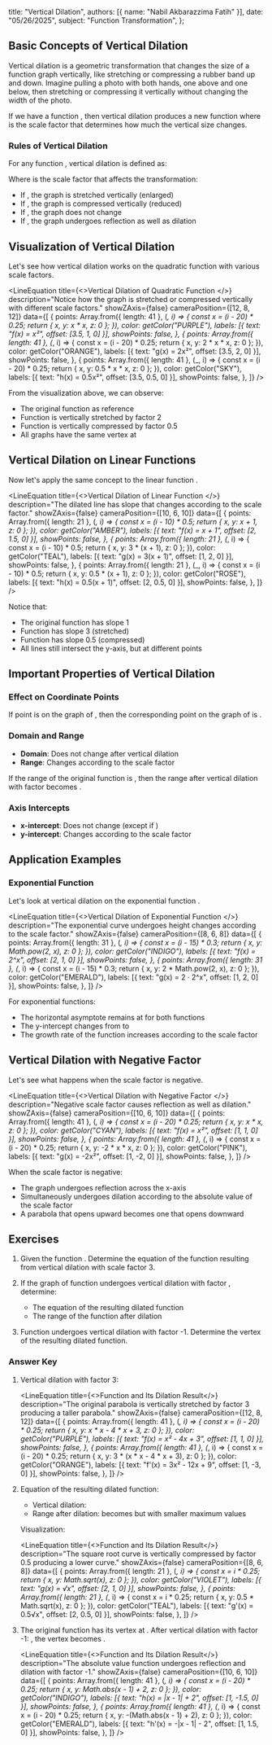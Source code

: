   title: "Vertical Dilation",
  authors: [{ name: "Nabil Akbarazzima Fatih" }],
  date: "05/26/2025",
  subject: "Function Transformation",
};


## Basic Concepts of Vertical Dilation

Vertical dilation is a geometric transformation that changes the size of a function graph vertically, like stretching or compressing a rubber band up and down. Imagine pulling a photo with both hands, one above and one below, then stretching or compressing it vertically without changing the width of the photo.

If we have a function <InlineMath math="f(x)" />, then vertical dilation produces a new function <InlineMath math="g(x) = k \cdot f(x)" /> where <InlineMath math="k" /> is the scale factor that determines how much the vertical size changes.

### Rules of Vertical Dilation

For any function <InlineMath math="f(x)" />, vertical dilation is defined as:

<BlockMath math="g(x) = k \cdot f(x)" />

Where <InlineMath math="k" /> is the scale factor that affects the transformation:
- If <InlineMath math="k > 1" />, the graph is stretched vertically (enlarged)
- If <InlineMath math="0 < k < 1" />, the graph is compressed vertically (reduced)
- If <InlineMath math="k = 1" />, the graph does not change
- If <InlineMath math="k < 0" />, the graph undergoes reflection as well as dilation

## Visualization of Vertical Dilation

Let's see how vertical dilation works on the quadratic function <InlineMath math="f(x) = x^2" /> with various scale factors.

<LineEquation
  title={<>Vertical Dilation of Quadratic Function <InlineMath math="f(x) = x^2" /></>}
  description="Notice how the graph is stretched or compressed vertically with different scale factors."
  showZAxis={false}
  cameraPosition={[12, 8, 12]}
  data={[
    {
      points: Array.from({ length: 41 }, (_, i) => {
        const x = (i - 20) * 0.25;
        return { x, y: x * x, z: 0 };
      }),
      color: getColor("PURPLE"),
      labels: [{ text: "f(x) = x²", offset: [3.5, 1, 0] }],
      showPoints: false,
    },
    {
      points: Array.from({ length: 41 }, (_, i) => {
        const x = (i - 20) * 0.25;
        return { x, y: 2 * x * x, z: 0 };
      }),
      color: getColor("ORANGE"),
      labels: [{ text: "g(x) = 2x²", offset: [3.5, 2, 0] }],
      showPoints: false,
    },
    {
      points: Array.from({ length: 41 }, (_, i) => {
        const x = (i - 20) * 0.25;
        return { x, y: 0.5 * x * x, z: 0 };
      }),
      color: getColor("SKY"),
      labels: [{ text: "h(x) = 0.5x²", offset: [3.5, 0.5, 0] }],
      showPoints: false,
    },
  ]}
/>

From the visualization above, we can observe:
- The original function <InlineMath math="f(x) = x^2" /> as reference
- Function <InlineMath math="g(x) = 2x^2" /> is vertically stretched by factor 2
- Function <InlineMath math="h(x) = 0.5x^2" /> is vertically compressed by factor 0.5
- All graphs have the same vertex at <InlineMath math="(0, 0)" />

## Vertical Dilation on Linear Functions

Now let's apply the same concept to the linear function <InlineMath math="f(x) = x + 1" />.

<LineEquation
  title={<>Vertical Dilation of Linear Function <InlineMath math="f(x) = x + 1" /></>}
  description="The dilated line has slope that changes according to the scale factor."
  showZAxis={false}
  cameraPosition={[10, 6, 10]}
  data={[
    {
      points: Array.from({ length: 21 }, (_, i) => {
        const x = (i - 10) * 0.5;
        return { x, y: x + 1, z: 0 };
      }),
      color: getColor("AMBER"),
      labels: [{ text: "f(x) = x + 1", offset: [2, 1.5, 0] }],
      showPoints: false,
    },
    {
      points: Array.from({ length: 21 }, (_, i) => {
        const x = (i - 10) * 0.5;
        return { x, y: 3 * (x + 1), z: 0 };
      }),
      color: getColor("TEAL"),
      labels: [{ text: "g(x) = 3(x + 1)", offset: [1, 2, 0] }],
      showPoints: false,
    },
    {
      points: Array.from({ length: 21 }, (_, i) => {
        const x = (i - 10) * 0.5;
        return { x, y: 0.5 * (x + 1), z: 0 };
      }),
      color: getColor("ROSE"),
      labels: [{ text: "h(x) = 0.5(x + 1)", offset: [2, 0.5, 0] }],
      showPoints: false,
    },
  ]}
/>

Notice that:
- The original function <InlineMath math="f(x) = x + 1" /> has slope 1
- Function <InlineMath math="g(x) = 3(x + 1)" /> has slope 3 (stretched)
- Function <InlineMath math="h(x) = 0.5(x + 1)" /> has slope 0.5 (compressed)
- All lines still intersect the y-axis, but at different points

## Important Properties of Vertical Dilation

### Effect on Coordinate Points

If point <InlineMath math="(a, b)" /> is on the graph of <InlineMath math="f(x)" />, then the corresponding point on the graph of <InlineMath math="k \cdot f(x)" /> is <InlineMath math="(a, k \cdot b)" />.

### Domain and Range

- **Domain**: Does not change after vertical dilation
- **Range**: Changes according to the scale factor <InlineMath math="k" />

If the range of the original function is <InlineMath math="[c, d]" />, then the range after vertical dilation with factor <InlineMath math="k > 0" /> becomes <InlineMath math="[k \cdot c, k \cdot d]" />.

### Axis Intercepts

- **x-intercept**: Does not change (except if <InlineMath math="k = 0" />)
- **y-intercept**: Changes according to the scale factor

## Application Examples

### Exponential Function

Let's look at vertical dilation on the exponential function <InlineMath math="f(x) = 2^x" />.

<LineEquation
  title={<>Vertical Dilation of Exponential Function <InlineMath math="f(x) = 2^x" /></>}
  description="The exponential curve undergoes height changes according to the scale factor."
  showZAxis={false}
  cameraPosition={[8, 6, 8]}
  data={[
    {
      points: Array.from({ length: 31 }, (_, i) => {
        const x = (i - 15) * 0.3;
        return { x, y: Math.pow(2, x), z: 0 };
      }),
      color: getColor("INDIGO"),
      labels: [{ text: "f(x) = 2^x", offset: [2, 1, 0] }],
      showPoints: false,
    },
    {
      points: Array.from({ length: 31 }, (_, i) => {
        const x = (i - 15) * 0.3;
        return { x, y: 2 * Math.pow(2, x), z: 0 };
      }),
      color: getColor("EMERALD"),
      labels: [{ text: "g(x) = 2 · 2^x", offset: [1, 2, 0] }],
      showPoints: false,
    },
  ]}
/>

For exponential functions:
- The horizontal asymptote remains at <InlineMath math="y = 0" /> for both functions
- The y-intercept changes from <InlineMath math="(0, 1)" /> to <InlineMath math="(0, 2)" />
- The growth rate of the function increases according to the scale factor

## Vertical Dilation with Negative Factor

Let's see what happens when the scale factor is negative.

<LineEquation
  title={<>Vertical Dilation with Negative Factor <InlineMath math="f(x) = x^2" /></>}
  description="Negative scale factor causes reflection as well as dilation."
  showZAxis={false}
  cameraPosition={[10, 6, 10]}
  data={[
    {
      points: Array.from({ length: 41 }, (_, i) => {
        const x = (i - 20) * 0.25;
        return { x, y: x * x, z: 0 };
      }),
      color: getColor("CYAN"),
      labels: [{ text: "f(x) = x²", offset: [1, 1, 0] }],
      showPoints: false,
    },
    {
      points: Array.from({ length: 41 }, (_, i) => {
        const x = (i - 20) * 0.25;
        return { x, y: -2 * x * x, z: 0 };
      }),
      color: getColor("PINK"),
      labels: [{ text: "g(x) = -2x²", offset: [1, -2, 0] }],
      showPoints: false,
    },
  ]}
/>

When the scale factor is negative:
- The graph undergoes reflection across the x-axis
- Simultaneously undergoes dilation according to the absolute value of the scale factor
- A parabola that opens upward becomes one that opens downward

## Exercises

1. Given the function <InlineMath math="f(x) = x^2 - 4x + 3" />. Determine the equation of the function resulting from vertical dilation with scale factor 3.

2. If the graph of function <InlineMath math="g(x) = \sqrt{x}" /> undergoes vertical dilation with factor <InlineMath math="\frac{1}{2}" />, determine:
   - The equation of the resulting dilated function
   - The range of the function after dilation

3. Function <InlineMath math="h(x) = |x - 1| + 2" /> undergoes vertical dilation with factor -1. Determine the vertex of the resulting dilated function.

### Answer Key

1. Vertical dilation with factor 3: <InlineMath math="f'(x) = 3f(x) = 3(x^2 - 4x + 3) = 3x^2 - 12x + 9" />

   <LineEquation
     title={<>Function <InlineMath math="f(x) = x^2 - 4x + 3" /> and Its Dilation Result</>}
     description="The original parabola is vertically stretched by factor 3 producing a taller parabola."
     showZAxis={false}
     cameraPosition={[12, 8, 12]}
     data={[
       {
         points: Array.from({ length: 41 }, (_, i) => {
           const x = (i - 20) * 0.25;
           return { x, y: x * x - 4 * x + 3, z: 0 };
         }),
         color: getColor("PURPLE"),
         labels: [{ text: "f(x) = x² - 4x + 3", offset: [1, 1, 0] }],
         showPoints: false,
       },
       {
         points: Array.from({ length: 41 }, (_, i) => {
           const x = (i - 20) * 0.25;
           return { x, y: 3 * (x * x - 4 * x + 3), z: 0 };
         }),
         color: getColor("ORANGE"),
         labels: [{ text: "f'(x) = 3x² - 12x + 9", offset: [1, -3, 0] }],
         showPoints: false,
       },
     ]}
   />

2. Equation of the resulting dilated function:
    
   - Vertical dilation: <InlineMath math="g'(x) = \frac{1}{2}g(x) = \frac{1}{2}\sqrt{x}" />
   - Range after dilation: <InlineMath math="[0, \infty)" /> becomes <InlineMath math="[0, \infty)" /> but with smaller maximum values

   Visualization:

   <LineEquation
     title={<>Function <InlineMath math="g(x) = \sqrt{x}" /> and Its Dilation Result</>}
     description="The square root curve is vertically compressed by factor 0.5 producing a lower curve."
     showZAxis={false}
     cameraPosition={[8, 6, 8]}
     data={[
       {
         points: Array.from({ length: 21 }, (_, i) => {
           const x = i * 0.25;
           return { x, y: Math.sqrt(x), z: 0 };
         }),
         color: getColor("VIOLET"),
         labels: [{ text: "g(x) = √x", offset: [2, 1, 0] }],
         showPoints: false,
       },
       {
         points: Array.from({ length: 21 }, (_, i) => {
           const x = i * 0.25;
           return { x, y: 0.5 * Math.sqrt(x), z: 0 };
         }),
         color: getColor("TEAL"),
         labels: [{ text: "g'(x) = 0.5√x", offset: [2, 0.5, 0] }],
         showPoints: false,
       },
     ]}
   />

3. The original function <InlineMath math="h(x) = |x - 1| + 2" /> has its vertex at <InlineMath math="(1, 2)" />.
   After vertical dilation with factor -1: <InlineMath math="h'(x) = -1 \cdot (|x - 1| + 2) = -|x - 1| - 2" />, the vertex becomes <InlineMath math="(1, -2)" />.

   <LineEquation
     title={<>Function <InlineMath math="h(x) = |x - 1| + 2" /> and Its Dilation Result</>}
     description="The absolute value function undergoes reflection and dilation with factor -1."
     showZAxis={false}
     cameraPosition={[10, 6, 10]}
     data={[
       {
         points: Array.from({ length: 41 }, (_, i) => {
           const x = (i - 20) * 0.25;
           return { x, y: Math.abs(x - 1) + 2, z: 0 };
         }),
         color: getColor("INDIGO"),
         labels: [{ text: "h(x) = |x - 1| + 2", offset: [1, -1.5, 0] }],
         showPoints: false,
       },
       {
         points: Array.from({ length: 41 }, (_, i) => {
           const x = (i - 20) * 0.25;
           return { x, y: -(Math.abs(x - 1) + 2), z: 0 };
         }),
         color: getColor("EMERALD"),
         labels: [{ text: "h'(x) = -|x - 1| - 2", offset: [1, 1.5, 0] }],
         showPoints: false,
       },
     ]}
   />
